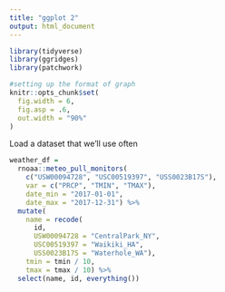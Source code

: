 ```yaml
---
title: "ggplot 2"
output: html_document
---
```


```r
library(tidyverse)
library(ggridges)
library(patchwork)

#setting up the format of graph
knitr::opts_chunk$set(
  fig.width = 6,
  fig.asp = .6,
  out.width = "90%"
)
```


Load a dataset that we'll use often

```r
weather_df = 
  rnoaa::meteo_pull_monitors(
    c("USW00094728", "USC00519397", "USS0023B17S"),
    var = c("PRCP", "TMIN", "TMAX"), 
    date_min = "2017-01-01",
    date_max = "2017-12-31") %>%
  mutate(
    name = recode(
      id, 
      USW00094728 = "CentralPark_NY", 
      USC00519397 = "Waikiki_HA",
      USS0023B17S = "Waterhole_WA"),
    tmin = tmin / 10,
    tmax = tmax / 10) %>%
  select(name, id, everything())
```


